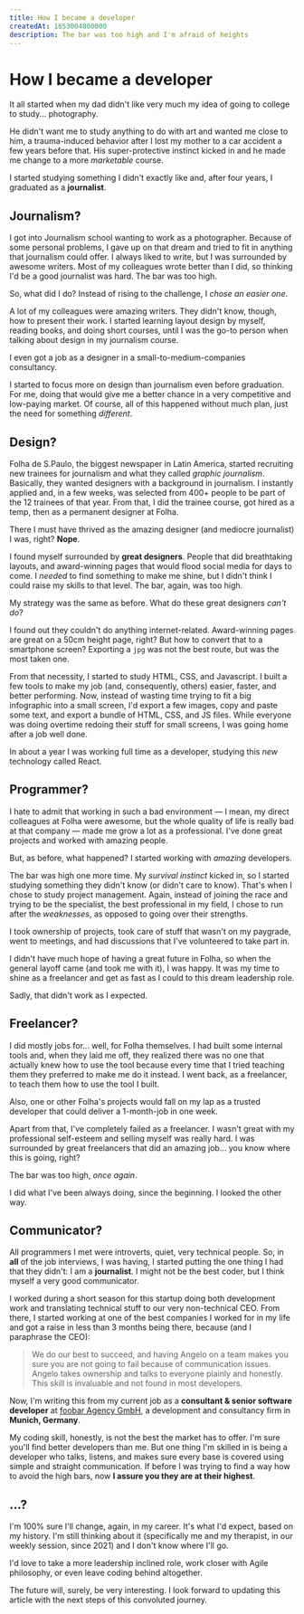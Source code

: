 ```yaml
---
title: How I became a developer
createdAt: 1653004800000
description: The bar was too high and I'm afraid of heights
---
```


# How I became a developer

It all started when my dad didn't like very much my idea of going to college to study... photography.

He didn't want me to study anything to do with art and wanted me close to him, a trauma-induced behavior after I lost my mother to a car accident a few years before that. His super-protective instinct kicked in and he made me change to a more _marketable_ course.

I started studying something I didn't exactly like and, after four years, I graduated as a **journalist**.

## Journalism?

I got into Journalism school wanting to work as a photographer. Because of some personal problems, I gave up on that dream and tried to fit in anything that journalism could offer. I always liked to write, but I was surrounded by awesome writers. Most of my colleagues wrote better than I did, so thinking I'd be a good journalist was hard. The bar was too high.

So, what did I do? Instead of rising to the challenge, I _chose an easier one_.

A lot of my colleagues were amazing writers. They didn't know, though, how to present their work. I started learning layout design by myself, reading books, and doing short courses, until I was the go-to person when talking about design in my journalism course.

I even got a job as a designer in a small-to-medium-companies consultancy.

I started to focus more on design than journalism even before graduation. For me, doing that would give me a better chance in a very competitive and low-paying market. Of course, all of this happened without much plan, just the need for something _different_.

## Design?

Folha de S.Paulo, the biggest newspaper in Latin America, started recruiting new trainees for journalism and what they called _graphic journalism_. Basically, they wanted designers with a background in journalism. I instantly applied and, in a few weeks, was selected from 400+ people to be part of the 12 trainees of that year. From that, I did the trainee course, got hired as a temp, then as a permanent designer at Folha.

There I must have thrived as the amazing designer (and mediocre journalist) I was, right? **Nope**.

I found myself surrounded by **great designers**. People that did breathtaking layouts, and award-winning pages that would flood social media for days to come. I _needed_ to find something to make me shine, but I didn't think I could raise my skills to that level. The bar, again, was too high.

My strategy was the same as before. What do these great designers _can't do_?

I found out they couldn't do anything internet-related. Award-winning pages are great on a 50cm height page, right? But how to convert that to a smartphone screen? Exporting a `jpg` was not the best route, but was the most taken one.

From that necessity, I started to study HTML, CSS, and Javascript. I built a few tools to make my job (and, consequently, others) easier, faster, and better performing. Now, instead of wasting time trying to fit a big infographic into a small screen, I'd export a few images, copy and paste some text, and export a bundle of HTML, CSS, and JS files. While everyone was doing overtime redoing their stuff for small screens, I was going home after a job well done.

In about a year I was working full time as a developer, studying this _new_ technology called React.

## Programmer?

I hate to admit that working in such a bad environment — I mean, my direct colleagues at Folha were awesome, but the whole quality of life is really bad at that company — made me grow a lot as a professional. I've done great projects and worked with amazing people.

But, as before, what happened? I started working with _amazing_ developers.

The bar was high one more time. My _survival instinct_ kicked in, so I started studying something they didn't know (or didn't care to know). That's when I chose to study project management. Again, instead of joining the race and trying to be the specialist, the best professional in my field, I chose to run after the _weaknesses_, as opposed to going over their strengths.

I took ownership of projects, took care of stuff that wasn't on my paygrade, went to meetings, and had discussions that I've volunteered to take part in.

I didn't have much hope of having a great future in Folha, so when the general layoff came (and took me with it), I was happy. It was my time to shine as a freelancer and get as fast as I could to this dream leadership role.

Sadly, that didn't work as I expected.

## Freelancer?

I did mostly jobs for... well, for Folha themselves. I had built some internal tools and, when they laid me off, they realized there was no one that actually knew how to use the tool because every time that I tried teaching them they preferred to make me do it instead. I went back, as a freelancer, to teach them how to use the tool I built.

Also, one or other Folha's projects would fall on my lap as a trusted developer that could deliver a 1-month-job in one week.

Apart from that, I've completely failed as a freelancer. I wasn't great with my professional self-esteem and selling myself was really hard. I was surrounded by great freelancers that did an amazing job... you know where this is going, right?

The bar was too high, _once again_.

I did what I've been always doing, since the beginning. I looked the other way.

## Communicator?

All programmers I met were introverts, quiet, very technical people. So, in **all** of the job interviews, I was having, I started putting the one thing I had that they didn't: I am a **journalist**. I might not be the best coder, but I think myself a very good communicator.

I worked during a short season for this startup doing both development work and translating technical stuff to our very non-technical CEO. From there, I started working at one of the best companies I worked for in my life and got a raise in less than 3 months being there, because (and I paraphrase the CEO):

> We do our best to succeed, and having Angelo on a team makes you sure you are not going to fail because of communication issues.
> Angelo takes ownership and talks to everyone plainly and honestly. This skill is invaluable and not found in most developers.

Now, I'm writing this from my current job as a **consultant & senior software developer** at [foobar Agency GmbH](https://www.foobar.agency), a development and consultancy firm in **Munich, Germany**.

My coding skill, honestly, is not the best the market has to offer. I'm sure you'll find better developers than me. But one thing I'm skilled in is being a developer who talks, listens, and makes sure every base is covered using simple and straight communication. If before I was trying to find a way how to avoid the high bars, now **I assure you they are at their highest**.

## ...?

I'm 100% sure I'll change, again, in my career. It's what I'd expect, based on my history. I'm still thinking about it (specifically me and my therapist, in our weekly session, since 2021) and I don't know where I'll go.

I'd love to take a more leadership inclined role, work closer with Agile philosophy, or even leave coding behind altogether.

The future will, surely, be very interesting. I look forward to updating this article with the next steps of this convoluted journey.
